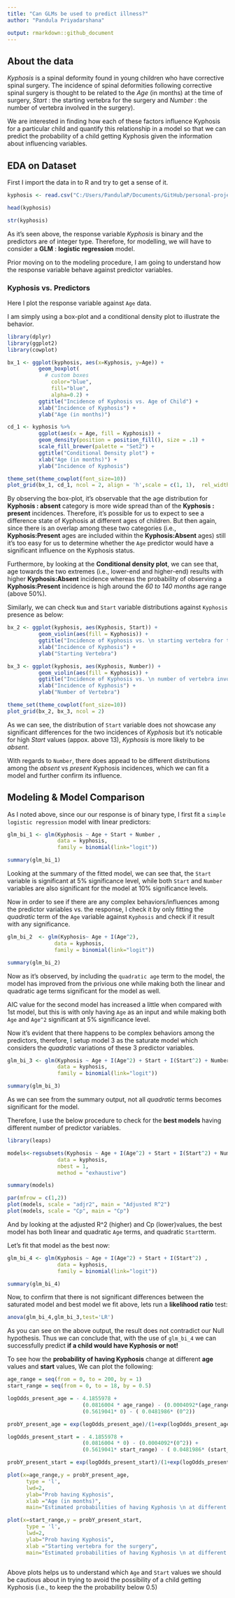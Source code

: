 ```yaml
---
title: "Can GLMs be used to predict illness?"
author: "Pandula Priyadarshana"

output: rmarkdown::github_document
---
```


## About the data

*Kyphosis* is a spinal deformity found in young children who have corrective spinal surgery. The incidence of spinal deformities following corrective spinal surgery is thought to be related to the *Age* (in months) at the time of surgery, *Start* : the starting vertebra for the surgery and *Number* : the number of vertebra involved in the surgery).

We are interested in finding how each of these factors influence Kyphosis for a particular child and quantify this relationship in a model so that we can predict the probability of a child getting Kyphosis given the information about influencing variables.



## EDA on Dataset

First I import the data in to R and try to get a sense of it.


```r

kyphosis <- read.csv("C:/Users/PandulaP/Documents/GitHub/personal-projects/Predicting Child Illnesses with GLM/kyphosis.r", sep="")

head(kyphosis)

str(kyphosis)

```

As it's seen above, the response variable *Kyphosis* is binary and the predictors are of integer type. Therefore, for modelling, we will have to consider a **GLM** : **logistic regression** model.

Prior moving on to the modeling procedure, I am going to understand how the response variable behave against predictor variables.


### Kyphosis vs. Predictors

Here I plot the response variable against `Age` data. 

I am simply using a box-plot and a conditional density plot to illustrate the behavior.


```r

library(dplyr) 
library(ggplot2)
library(cowplot)

bx_1 <- ggplot(kyphosis, aes(x=Kyphosis, y=Age)) +
          geom_boxplot(
            # custom boxes
              color="blue",
              fill="blue",
              alpha=0.2) +
          ggtitle("Incidence of Kyphosis vs. Age of Child") +
          xlab("Incidence of Kyphosis") +
          ylab("Age (in months)")

cd_1 <- kyphosis %>%
          ggplot(aes(x = Age, fill = Kyphosis)) +
          geom_density(position = position_fill(), size = .1) + 
          scale_fill_brewer(palette = "Set2") +
          ggtitle("Conditional Density plot") +
          xlab("Age (in months)") +
          ylab("Incidence of Kyphosis")

theme_set(theme_cowplot(font_size=10)) 
plot_grid(bx_1, cd_1, ncol = 2, align = 'h',scale = c(1, 1),  rel_widths = c(1, 1.2))

```

By observing the box-plot, it's observable that the age distribution for **Kyphosis : absent** category is more wide spread than of the **Kyphosis : present** incidences. Therefore, it's possible for us to expect to see a difference state of Kyphosis at different ages of children. But then again, since there is an overlap among these two categories (i.e., **Kyphosis:Present** ages are included within the **Kyphosis:Absent** ages) still it's too easy for us to determine whether the `Age` predictor would have a significant influence on the Kyphosis status.

Furthermore, by looking at the **Conditional density plot**, we can see that, age towards the two extremes (i.e., lower-end and higher-end) results with higher **Kyphosis:Absent** incidence whereas the probability of observing a **Kyphosis:Present** incidence is high around the *60 to 140 months* age range (above 50%).

Similarly, we can check `Num` and `Start` variable distributions against `Kyphosis` presence as below:

```r

bx_2 <- ggplot(kyphosis, aes(Kyphosis, Start)) +
          geom_violin(aes(fill = Kyphosis)) +
          ggtitle("Incidence of Kyphosis vs. \n starting vertebra for the surgery ") + 
          xlab("Incidence of Kyphosis") +
          ylab("Starting Vertebra")

bx_3 <- ggplot(kyphosis, aes(Kyphosis, Number)) +
          geom_violin(aes(fill = Kyphosis)) +
          ggtitle("Incidence of Kyphosis vs. \n number of vertebra involved in surgery") +
          xlab("Incidence of Kyphosis") +
          ylab("Number of Vertebra")

theme_set(theme_cowplot(font_size=10)) 
plot_grid(bx_2, bx_3, ncol = 2)

````

As we can see, the distribution of `Start` variable does not showcase any significant differences for the two incidences of *Kyphosis* but it's noticable for high *Start* values (appox. above 13), *Kyphosis* is more likely to be *absent*.

With regards to `Number`, there does appead to be different distributions among the *absent* vs *present* Kyphosis incidences, which we can fit a model and further confirm its influence.

## Modeling & Model Comparison

As I noted above, since our our response is of binary type, I first fit a `simple logistic regression` model with linear predictors:

```r

glm_bi_1 <- glm(Kyphosis ~ Age + Start + Number ,
                data = kyphosis, 
                family = binomial(link="logit"))

summary(glm_bi_1)

```

Looking at the summary of the fitted model, we can see that, the `Start` variable is significant at 5% significance level, while both `Start` and `Number` variables are also significant for the model at 10% significance levels.

Now in order to see if there are any complex behaviors/influences among the predictor variables vs. the response, I check it by only fitting the *quadratic* term of the `Age` variable against `Kyphosis` and check if it result with any significance.


```r

glm_bi_2  <- glm(Kyphosis~ Age + I(Age^2),
               data = kyphosis,
               family = binomial(link="logit"))

summary(glm_bi_2)


```

Now as it's observed, by including the `quadratic age` term to the model, the model has improved from the privious one while making both the linear and quadratic age terms significant for the model as well.

AIC value for the second model has increased a little when compared with 1st model, but this is with only having `Age` as an input and while making both `Age` and `Age^2` significant at 5% significance level.

Now it's evident that there happens to be complex behaviors among the predictors, therefore, I setup model 3 as the saturate model which considers the *quadratic* variations of these 3 predictor variables.

```r

glm_bi_3 <- glm(Kyphosis ~ Age + I(Age^2) + Start + I(Start^2) + Number + I(Number^2) ,
                data = kyphosis, 
                family = binomial(link="logit"))

summary(glm_bi_3)


```

As we can see from the summary output, not all *quadratic* terms becomes significant for the model.

Therefore, I use the below procedure to check for the **best models** having different number of predictor variables.


```r

library(leaps)

models<-regsubsets(Kyphosis ~ Age + I(Age^2) + Start + I(Start^2) + Number + I(Number^2) ,
                data = kyphosis,
                nbest = 1,
                method = "exhaustive")

summary(models)

par(mfrow = c(1,2))
plot(models, scale = "adjr2", main = "Adjusted R^2")
plot(models, scale = "Cp", main = "Cp")


```

And by looking at the adjusted R^2 (higher) and Cp (lower)values, the best model has both linear and quadratic `Age` terms, and quadratic `Start`term.

Let's fit that model as the best now:


```r

glm_bi_4 <- glm(Kyphosis ~ Age + I(Age^2) + Start + I(Start^2) ,
                data = kyphosis, 
                family = binomial(link="logit"))

summary(glm_bi_4)

```

Now, to confirm that there is not significant differences between the saturated model and best model we fit above, lets run a **likelihood ratio** test:


```r

anova(glm_bi_4,glm_bi_3,test='LR')

```

As you can see on the above output, the result does not contradict our Null hypothesis. Thus we can conclude that, with the use of `glm_bi_4` we can successfully predict **if a child would have Kyphosis or not!**

To see how the **probability of having Kyphosis** change at different **age** values and **start** values, We can plot the following: 

```r

age_range = seq(from = 0, to = 200, by = 1)
start_range = seq(from = 0, to = 18, by = 0.5)

logOdds_present_age = - 4.1855978 + 
                        (0.0816004 * age_range) - (0.0004092*(age_range^2)) + 
                        (0.5619041* 0) - ( 0.0481986* (0^2))

probY_present_age = exp(logOdds_present_age)/(1+exp(logOdds_present_age))

logOdds_present_start = - 4.1855978 + 
                        (0.0816004 * 0) - (0.0004092*(0^2)) + 
                        (0.5619041* start_range) - ( 0.0481986* (start_range^2))

probY_present_start = exp(logOdds_present_start)/(1+exp(logOdds_present_start))

plot(x=age_range,y = probY_present_age, 
      type = 'l',
      lwd=2, 
      ylab="Prob having Kyphosis",
      xlab ="Age (in months)", 
      main="Estimated probabilities of having Kyphosis \n at different Ages (independent of Start)")

plot(x=start_range,y = probY_present_start, 
      type = 'l', 
      lwd=2, 
      ylab="Prob having Kyphosis", 
      xlab ="Starting vertebra for the surgery", 
      main="Estimated probabilities of having Kyphosis \n at different starting # vertebra (independent of Age)")



```

Above plots helps us to understand which `Age` and `Start` values we should be cautious about in trying to avoid the possibility of a child getting Kyphosis (i.e., to keep the the probability below 0.5)

